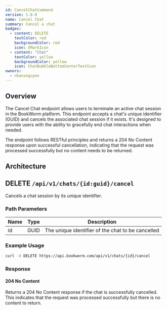 ```yaml
---
id: CancelChatCommand
version: 1.0.0
name: Cancel Chat
summary: Cancel a chat
badges:
  - content: DELETE
    textColor: red
    backgroundColor: red
    icon: XMarkIcon
  - content: "Chat"
    textColor: yellow
    backgroundColor: yellow
    icon: ChatBubbleBottomCenterTextIcon
owners:
  - nhanxnguyen
---
```


## Overview

The Cancel Chat endpoint allows users to terminate an active chat session in the BookWorm platform. This endpoint accepts a chat's unique identifier (GUID) and cancels the associated chat session if it exists. It's designed to provide users with the ability to gracefully end chat interactions when needed.

The endpoint follows RESTful principles and returns a 204 No Content response upon successful cancellation, indicating that the request was processed successfully but no content needs to be returned.

## Architecture

<NodeGraph />

## DELETE `/api/v1/chats/{id:guid}/cancel`

Cancels a chat session by its unique identifier.

### Path Parameters

| Name | Type | Description                                       |
| ---- | ---- | ------------------------------------------------- |
| id   | GUID | The unique identifier of the chat to be cancelled |

### Example Usage

```bash
curl -X DELETE https://api.bookworm.com/api/v1/chats/{id}/cancel
```

### Response

#### <span className="text-green-500">204 No Content</span>

Returns a 204 No Content response if the chat is successfully cancelled. This indicates that the request was processed successfully but there is no content to return.
